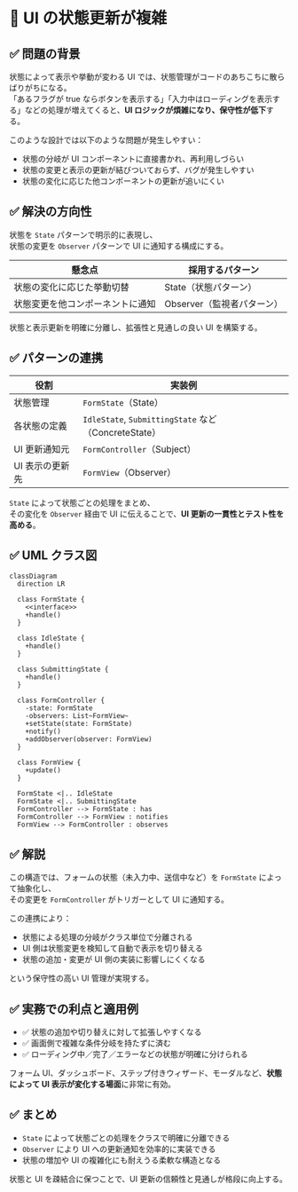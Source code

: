 # 🧪️ UI の状態更新が複雑

## ✅ 問題の背景

状態によって表示や挙動が変わる UI では、状態管理がコードのあちこちに散らばりがちになる。  
「あるフラグが true ならボタンを表示する」「入力中はローディングを表示する」などの処理が増えてくると、**UI ロジックが煩雑になり、保守性が低下**する。

このような設計では以下のような問題が発生しやすい：

- 状態の分岐が UI コンポーネントに直接書かれ、再利用しづらい
- 状態の変更と表示の更新が結びついておらず、バグが発生しやすい
- 状態の変化に応じた他コンポーネントの更新が追いにくい

## ✅ 解決の方向性

状態を `State` パターンで明示的に表現し、  
状態の変更を `Observer` パターンで UI に通知する構成にする。

| 懸念点                           | 採用するパターン           |
| -------------------------------- | -------------------------- |
| 状態の変化に応じた挙動切替       | State（状態パターン）      |
| 状態変更を他コンポーネントに通知 | Observer（監視者パターン） |

状態と表示更新を明確に分離し、拡張性と見通しの良い UI を構築する。

## ✅ パターンの連携

| 役割            | 実装例                                               |
| --------------- | ---------------------------------------------------- |
| 状態管理        | `FormState`（State）                                 |
| 各状態の定義    | `IdleState`, `SubmittingState` など（ConcreteState） |
| UI 更新通知元   | `FormController`（Subject）                          |
| UI 表示の更新先 | `FormView`（Observer）                               |

`State` によって状態ごとの処理をまとめ、  
その変化を `Observer` 経由で UI に伝えることで、**UI 更新の一貫性とテスト性を高める**。

## ✅ UML クラス図

```mermaid
classDiagram
  direction LR

  class FormState {
    <<interface>>
    +handle()
  }

  class IdleState {
    +handle()
  }

  class SubmittingState {
    +handle()
  }

  class FormController {
    -state: FormState
    -observers: List~FormView~
    +setState(state: FormState)
    +notify()
    +addObserver(observer: FormView)
  }

  class FormView {
    +update()
  }

  FormState <|.. IdleState
  FormState <|.. SubmittingState
  FormController --> FormState : has
  FormController --> FormView : notifies
  FormView --> FormController : observes
```

## ✅ 解説

この構造では、フォームの状態（未入力中、送信中など）を `FormState` によって抽象化し、  
その変更を `FormController` がトリガーとして UI に通知する。

この連携により：

- 状態による処理の分岐がクラス単位で分離される
- UI 側は状態変更を検知して自動で表示を切り替える
- 状態の追加・変更が UI 側の実装に影響しにくくなる

という保守性の高い UI 管理が実現する。

## ✅ 実務での利点と適用例

- ✅ 状態の追加や切り替えに対して拡張しやすくなる
- ✅ 画面側で複雑な条件分岐を持たずに済む
- ✅ ローディング中／完了／エラーなどの状態が明確に分けられる

フォーム UI、ダッシュボード、ステップ付きウィザード、モーダルなど、**状態によって UI 表示が変化する場面**に非常に有効。

## ✅ まとめ

- `State` によって状態ごとの処理をクラスで明確に分離できる
- `Observer` により UI への更新通知を効率的に実装できる
- 状態の増加や UI の複雑化にも耐えうる柔軟な構造となる

状態と UI を疎結合に保つことで、UI 更新の信頼性と見通しが格段に向上する。
